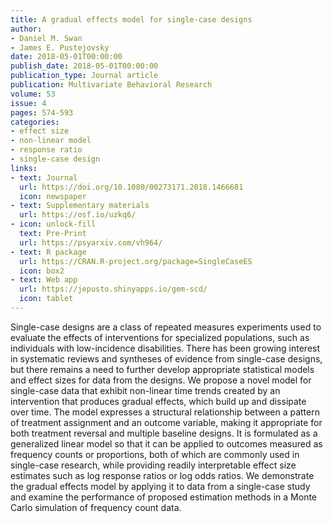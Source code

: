 ```yaml
---
title: A gradual effects model for single-case designs
author:
- Daniel M. Swan
- James E. Pustejovsky
date: 2018-05-01T00:00:00
publish_date: 2018-05-01T00:00:00
publication_type: Journal article
publication: Multivariate Behavioral Research
volume: 53 
issue: 4
pages: 574-593
categories:
- effect size
- non-linear model
- response ratio
- single-case design
links:
- text: Journal
  url: https://doi.org/10.1080/00273171.2018.1466681
  icon: newspaper
- text: Supplementary materials
  url: https://osf.io/uzkq6/
- icon: unlock-fill
  text: Pre-Print
  url: https://psyarxiv.com/vh964/
- text: R package
  url: https://CRAN.R-project.org/package=SingleCaseES
  icon: box2
- text: Web app
  url: https://jepusto.shinyapps.io/gem-scd/
  icon: tablet
---
```


Single-case designs are a class of repeated measures experiments used to evaluate the effects of interventions for specialized populations, such as individuals with low-incidence disabilities. There has been growing interest in systematic reviews and syntheses of evidence from single-case designs, but there remains a need to further develop appropriate statistical models and effect sizes for data from the designs. We propose a novel model for single-case data that exhibit non-linear time trends created by an intervention that produces gradual effects, which build up and dissipate over time. The model expresses a structural relationship between a pattern of treatment assignment and an outcome variable, making it appropriate for both treatment reversal and multiple baseline designs. It is formulated as a generalized linear model so that it can be applied to outcomes measured as frequency counts or proportions, both of which are commonly used in single-case research, while providing readily interpretable effect size estimates such as log response ratios or log odds ratios. We demonstrate the gradual effects model by applying it to data from a single-case study and examine the performance of proposed estimation methods in a Monte Carlo simulation of frequency count data.
